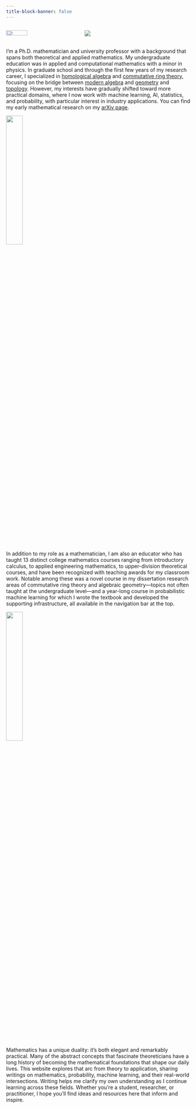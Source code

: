 ```yaml
---
title-block-banner: false
---
```


::: {.columns}

::: {.column width="40%"}
![](img/left-arrow-straight.svg){fig-align='center' width=55%}
:::

::: {.column width="60%"}
![](img/headshot-blur-01.jpg){fig-align='center'}
:::

:::

I'm a Ph.D. mathematician and university professor with a background that spans both theoretical and applied mathematics. My undergraduate education was in applied and computational mathematics with a minor in physics. In graduate school and through the first few years of my research career, I specialized in [homological algebra](https://en.wikipedia.org/wiki/Homological_algebra){target="_blank"} and [commutative ring theory](https://en.wikipedia.org/wiki/Commutative_algebra){target="_blank"}, focusing on the bridge between [modern algebra](https://en.wikipedia.org/wiki/Abstract_algebra){target="_blank"} and [geometry](https://en.wikipedia.org/wiki/Algebraic_geometry){target="_blank"} and [topology](https://en.wikipedia.org/wiki/Algebraic_topology){target="_blank"}. However, my interests have gradually shifted toward more practical domains, where I now work with machine learning, AI, statistics, and probability, with particular interest in industry applications.  You can find my early mathematical research on my [arXiv page](https://arxiv.org/a/myers_j_2.html){target="_blank"}.

![](img/h-bar.svg){fig-align='center' width=30%}

In addition to my role as a mathematician, I am also an educator who has taught 13 distinct college mathematics courses ranging from introductory calculus, to applied engineering mathematics, to upper-division theoretical courses, and have been recognized with teaching awards for my classroom work. Notable among these was a novel course in my dissertation research areas of commutative ring theory and algebraic geometry—topics not often taught at the undergraduate level—and a year-long course in probabilistic machine learning for which I wrote the textbook and developed the supporting infrastructure, all available in the navigation bar at the top.

![](img/h-bar-2.svg){fig-align='center' width=30%}

Mathematics has a unique duality: it's both elegant and remarkably practical. Many of the abstract concepts that fascinate theoreticians have a long history of becoming the mathematical foundations that shape our daily lives. This website explores that arc from theory to application, sharing writings on mathematics, probability, machine learning, and their real-world intersections. Writing helps me clarify my own understanding as I continue learning across these fields. Whether you're a student, researcher, or practitioner, I hope you'll find ideas and resources here that inform and inspire.